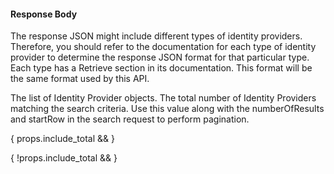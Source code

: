 
#### Response Body

The response JSON might include different types of identity providers. Therefore, you should refer to the documentation for each type of identity provider to determine the response JSON format for that particular type. Each type has a Retrieve section in its documentation. This format will be the same format used by this API.

<APIBlock>
  <APIField name="identityProviders" type="Array">
    The list of Identity Provider objects.
  </APIField>
  <APIField name="total" type="Integer" renderif={!!props.include_total}>
    The total number of Identity Providers matching the search criteria. Use this value along with the <InlineField>numberOfResults</InlineField> and <InlineField>startRow</InlineField> in the search request to perform pagination.
  </APIField>
</APIBlock>

{ props.include_total && <JSON title="Example Response JSON" src="identity-providers/search-response.json" /> }

{ !props.include_total && <JSON title="Example Response JSON" src="identity-providers/multiple-responses.json" /> }
